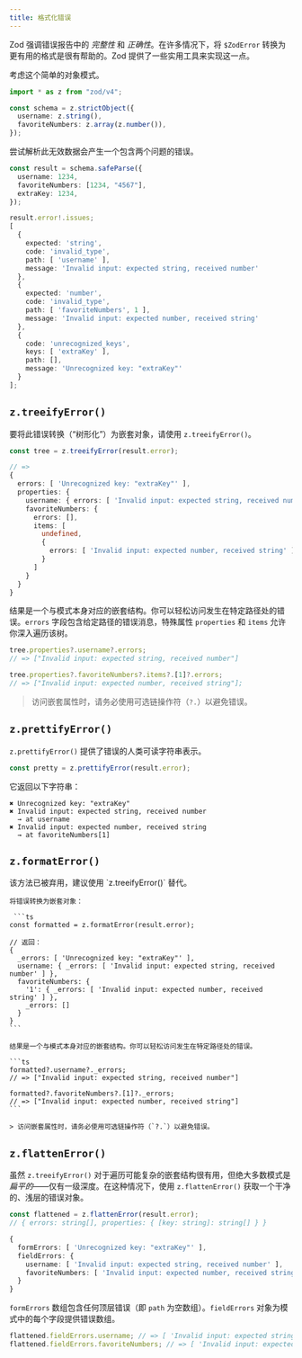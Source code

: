 ```yaml
---
title: 格式化错误
---
```



Zod 强调错误报告中的 _完整性_ 和 _正确性_。在许多情况下，将 `$ZodError` 转换为更有用的格式是很有帮助的。Zod 提供了一些实用工具来实现这一点。

考虑这个简单的对象模式。

```ts
import * as z from "zod/v4";

const schema = z.strictObject({
  username: z.string(),
  favoriteNumbers: z.array(z.number()),
});
```

尝试解析此无效数据会产生一个包含两个问题的错误。

```ts
const result = schema.safeParse({
  username: 1234,
  favoriteNumbers: [1234, "4567"],
  extraKey: 1234,
});

result.error!.issues;
[
  {
    expected: 'string',
    code: 'invalid_type',
    path: [ 'username' ],
    message: 'Invalid input: expected string, received number'
  },
  {
    expected: 'number',
    code: 'invalid_type',
    path: [ 'favoriteNumbers', 1 ],
    message: 'Invalid input: expected number, received string'
  },
  {
    code: 'unrecognized_keys',
    keys: [ 'extraKey' ],
    path: [],
    message: 'Unrecognized key: "extraKey"'
  }
];
```


## `z.treeifyError()`

要将此错误转换（“树形化”）为嵌套对象，请使用 `z.treeifyError()`。


```ts
const tree = z.treeifyError(result.error);

// =>
{
  errors: [ 'Unrecognized key: "extraKey"' ],
  properties: {
    username: { errors: [ 'Invalid input: expected string, received number' ] },
    favoriteNumbers: {
      errors: [],
      items: [
        undefined,
        {
          errors: [ 'Invalid input: expected number, received string' ]
        }
      ]
    }
  }
}
```

结果是一个与模式本身对应的嵌套结构。你可以轻松访问发生在特定路径处的错误。`errors` 字段包含给定路径的错误消息，特殊属性 `properties` 和 `items` 允许你深入遍历该树。

```ts
tree.properties?.username?.errors;
// => ["Invalid input: expected string, received number"]

tree.properties?.favoriteNumbers?.items?.[1]?.errors;
// => ["Invalid input: expected number, received string"];
```

> 访问嵌套属性时，请务必使用可选链操作符（`?.`）以避免错误。

## `z.prettifyError()`

`z.prettifyError()` 提供了错误的人类可读字符串表示。

```ts
const pretty = z.prettifyError(result.error);
```

它返回以下字符串：

```
✖ Unrecognized key: "extraKey"
✖ Invalid input: expected string, received number
  → at username
✖ Invalid input: expected number, received string
  → at favoriteNumbers[1]
```


## `z.formatError()`

<Callout type="warn">
  该方法已被弃用，建议使用 `z.treeifyError()` 替代。
</Callout>

<Accordions>
  <Accordion title="显示文档">

    将错误转换为嵌套对象：

     ```ts
    const formatted = z.formatError(result.error);

    // 返回：
    {
      _errors: [ 'Unrecognized key: "extraKey"' ],
      username: { _errors: [ 'Invalid input: expected string, received number' ] },
      favoriteNumbers: {
        '1': { _errors: [ 'Invalid input: expected number, received string' ] },
        _errors: []
      }
    }
    ```

    结果是一个与模式本身对应的嵌套结构。你可以轻松访问发生在特定路径处的错误。

    ```ts
    formatted?.username?._errors;
    // => ["Invalid input: expected string, received number"]

    formatted?.favoriteNumbers?.[1]?._errors;
    // => ["Invalid input: expected number, received string"]
    ```

    > 访问嵌套属性时，请务必使用可选链操作符（`?.`）以避免错误。

  </Accordion>
  </Accordions>

## `z.flattenError()`

虽然 `z.treeifyError()` 对于遍历可能复杂的嵌套结构很有用，但绝大多数模式是*扁平的*——仅有一级深度。在这种情况下，使用 `z.flattenError()` 获取一个干净的、浅层的错误对象。

```ts
const flattened = z.flattenError(result.error);
// { errors: string[], properties: { [key: string]: string[] } }

{
  formErrors: [ 'Unrecognized key: "extraKey"' ],
  fieldErrors: {
    username: [ 'Invalid input: expected string, received number' ],
    favoriteNumbers: [ 'Invalid input: expected number, received string' ]
  }
}
```

`formErrors` 数组包含任何顶层错误（即 `path` 为空数组）。`fieldErrors` 对象为模式中的每个字段提供错误数组。

```ts
flattened.fieldErrors.username; // => [ 'Invalid input: expected string, received number' ]
flattened.fieldErrors.favoriteNumbers; // => [ 'Invalid input: expected number, received string' ]
```
